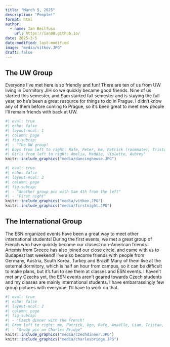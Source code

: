```yaml
---
title: "March 5, 2025"
description: "People!"
format: html
author:
  - name: Ian Beilfuss
    url: https://ian88.github.io/
date: 2025-3-5
date-modified: last-modified
image: "media/vitkov.JPG"
draft: false
---
```


## The UW Group

Everyone I’ve met here is so friendly and fun! There are ten of us from UW living in Dormitory JIH so we quickly became good friends. Nine of us started this semester, and Sam started fall semester and is staying the full year, so he’s been a great resource for things to do in Prague. I didn’t know any of them before coming to Prague, so it's been great to meet new people I’ll remain friends with back at UW. 

```r
#| eval: true
#| echo: false
#| layout-ncol: 1
#| column: page
#| fig-subcap: 
#| - "The UW group!   
#| Boys from left to right: Rafe, Peter, me, Patrick (roommate), Tristan. 
#| Girls from left to right: Amelia, Maddie, Violette, Aubrey"
knitr::include_graphics("media/dancinghouse.JPG")
```
```r
#| eval: true
#| echo: false
#| layout-ncol: 2
#| column: page
#| fig-subcap: 
#| - "Another group pic with Sam 4th from the left"
#| - "First night"
knitr::include_graphics("media/vitkov.JPG")
knitr::include_graphics("media/firstnight.JPG")
```

## The International Group

The ESN organized events have been a great way to meet other international students! During the first events, we met a great group of French who have quickly become our closest non-American friends. Artemis from Greece has also joined our close circle, and came with us to Budapest last weekend! I’ve also become friends with people from Germany, Austria, South Korea, Turkey and Brazil! Many of them live at the external dormitory, which is half an hour from campus, so it can be difficult to make plans, but it’s fun to see them at classes and ESN events. I haven't met any Czechs yet, the ESN events aren't geared towards Czech students and my classes are mainly international students. I have embarrassingly few group pictures with everyone, I'll have to work on that.


```r
#| eval: true
#| echo: false
#| layout-ncol: 2
#| column: page
#| fig-subcap: 
#| - "Czech dinner with the French!
#| From left to right: me, Patrick, Ugo, Rafe, Anaëlle, Liam, Tristan, Séraphine, Mathilde"
#| - "Group pic on Charles Bridge"
knitr::include_graphics("media/czechdinner.JPG")
knitr::include_graphics("media/charlesbridge.JPG")
```